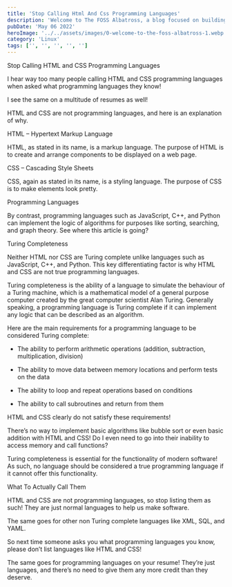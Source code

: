 ```yaml
---
title: 'Stop Calling Html And Css Programming Languages'
description: 'Welcome to The FOSS Albatross, a blog focused on building exposure around free and open-source software!'
pubDate: 'May 06 2022'
heroImage: '../../assets/images/0-welcome-to-the-foss-albatross-1.webp'
category: 'Linux'
tags: ['', '', '', '', '']
---
```


Stop Calling HTML and CSS Programming Languages

I hear way too many people calling HTML and CSS programming languages when asked what programming languages they know!

I see the same on a multitude of resumes as well!

HTML and CSS are not programming languages, and here is an explanation of why.

HTML – Hypertext Markup Language

HTML, as stated in its name, is a markup language. The purpose of HTML is to create and arrange components to be displayed on a web page.

CSS – Cascading Style Sheets

CSS, again as stated in its name, is a styling language. The purpose of CSS is to make elements look pretty.

Programming Languages

By contrast, programming languages such as JavaScript, C++, and Python can implement the logic of algorithms for purposes like sorting, searching, and graph theory. See where this article is going?

Turing Completeness

Neither HTML nor CSS are Turing complete unlike languages such as JavaScript, C++, and Python. This key differentiating factor is why HTML and CSS are not true programming languages.

Turing completeness is the ability of a language to simulate the behaviour of a Turing machine, which is a mathematical model of a general purpose computer created by the great computer scientist Alan Turing. Generally speaking, a programming language is Turing complete if it can implement any logic that can be described as an algorithm.

Here are the main requirements for a programming language to be considered Turing complete:

- The ability to perform arithmetic operations (addition, subtraction, multiplication, division)

- The ability to move data between memory locations and perform tests on the data

- The ability to loop and repeat operations based on conditions

- The ability to call subroutines and return from them

HTML and CSS clearly do not satisfy these requirements!

There’s no way to implement basic algorithms like bubble sort or even basic addition with HTML and CSS! Do I even need to go into their inability to access memory and call functions?

Turing completeness is essential for the functionality of modern software! As such, no language should be considered a true programming language if it cannot offer this functionality.

What To Actually Call Them

HTML and CSS are not programming languages, so stop listing them as such! They are just normal languages to help us make software.

The same goes for other non Turing complete languages like XML, SQL, and YAML.

So next time someone asks you what programming languages you know, please don’t list languages like HTML and CSS!

The same goes for programming languages on your resume! They’re just languages, and there’s no need to give them any more credit than they deserve.
